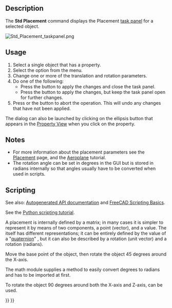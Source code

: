 <languages/>

{{Docnav
|[[Std_SendToPythonConsole|SendToPythonConsole]]
|[[Std_TransformManip|TransformManip]]
|[[Std_Edit_Menu|Std Edit Menu]]
|IconL=Std_SendToPythonConsole.svg
|IconR=Std_TransformManip.svg
|IconC=Freecad.svg
}}

{{GuiCommand
|Name=Std Placement
|MenuLocation=Edit → Placement
|Workbenches=All
|SeeAlso=[[Std_Alignment|Std Alignment]], [[Placement|Placement]]
}}

==Description==

The '''Std Placement''' command displays the Placement [[Task_panel|task panel]] for a selected object.

[[Image:Std_Placement_taskpanel.png]]
{{Caption|The Placement task panel}}

==Usage==

# Select a single object that has a {{PropertyData|Placement}} property.
# Select the {{MenuCommand|Edit → [[Image:Std_Placement.svg|16px]] Placement}} option from the menu.
# Change one or more of the translation and rotation parameters.
# Do one of the following:
#* Press the {{Button|OK}} button to apply the changes and close the task panel.
#* Press the {{Button|Apply}} button to apply the changes, but keep the task panel open for further changes.
# Press {{KEY|Esc}} or the {{Button|Cancel}} button to abort the operation. This will undo any changes that have not been applied.

The dialog can also be launched by clicking on the ellipsis button {{Button|...}} that appears in the [[Property_View|Property View]] when you click on the {{PropertyData|Placement}} property.

==Notes==

* For more information about the placement parameters see the [[Placement|Placement]] page, and the [[Aeroplane|Aeroplane]] tutorial.
* The rotation angle can be set in degrees in the GUI but is stored in radians internally so that angles usually have to be converted when used in scripts.

==Scripting==

See also: [https://freecad.github.io/SourceDoc/ Autogenerated API documentation] and [[FreeCAD_Scripting_Basics|FreeCAD Scripting Basics]].

See the [[Python_scripting_tutorial#Vectors_and_placements|Python scripting tutorial]].

A placement is internally defined by a matrix; in many cases it is simpler to represent it by means of two components, a {{incode|Base}} point (vector), and a {{incode|Rotation}} value. The {{incode|Rotation}} itself has different representations; it can be entirely defined by the value of a "[https://en.wikipedia.org/wiki/Quaternion quaternion]" {{incode|(xi + yj + zk + w)}}, but it can also be described by a rotation {{incode|Axis}} (unit vector) and a rotation {{incode|Angle}} (radians).

{{Code|code=
import FreeCAD as App

doc = App.newDocument()
obj = doc.addObject("Part::Cylinder", "Cylinder")

print(obj.Placement)
# Placement [Pos=(0,0,0), Yaw-Pitch-Roll=(0,0,0)]
print(obj.Placement.Base)
# Vector (0.0, 0.0, 0.0)
print(obj.Placement.Rotation)
# Rotation (0.0, 0.0, 0.0, 1.0)

print(obj.Placement.Rotation.Angle)
# 0.0
print(obj.Placement.Rotation.Axis)
# Vector (0.0, 0.0, 1.0)
print(obj.Placement.Rotation.Q)
# (0.0, 0.0, 0.0, 1.0)
}}

Move the base point of the object, then rotate the object 45 degrees around the X-axis.

The math module supplies a method {{incode|radians()}} to easily convert degrees to radians and has to be imported at first.

{{Code|code=
import math

obj.Placement.Base = App.Vector(5, 3, 1)
obj.Placement.Rotation.Axis = App.Vector(1, 0, 0)
obj.Placement.Rotation.Angle = math.radians(45)

print(obj.Placement)
# Placement [Pos=(5,3,1), Yaw-Pitch-Roll=(0,0,45)]
print(obj.Placement.Rotation.Q)
# (0.3826834323650898, 0.0, 0.0, 0.9238795325112867)
print(obj.Placement.Matrix)
# Matrix ((1,0,0,5),(0,0.707107,-0.707107,3),(0,0.707107,0.707107,1),(0,0,0,1))
}}

To rotate the object 90 degrees around both the X-axis and Z-axis, {{incode|obj.Placement.Rotation.setYawPitchRoll}} can be used.

{{Code|code=
obj.Placement.Base = App.Vector(5, 3, 1)
obj.Placement.Rotation.Axis = App.Vector(1, 0, 0)
obj.Placement.Rotation.setYawPitchRoll(90, 0, 90)

print(obj.Placement)
# Placement [Pos=(5,3,1), Yaw-Pitch-Roll=(90,0,90)]
}}


{{Docnav
|[[Std_SendToPythonConsole|SendToPythonConsole]]
|[[Std_TransformManip|TransformManip]]
|[[Std_Edit_Menu|Std Edit Menu]]
|IconL=Std_SendToPythonConsole.svg
|IconR=Std_TransformManip.svg
|IconC=Freecad.svg
}}

{{Std_Base_navi{{#translation:}}}}
{{Userdocnavi{{#translation:}}}}